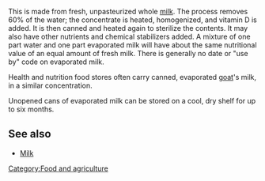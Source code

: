 This is made from fresh, unpasteurized whole [[milk]]. The process removes 60% of the water; the concentrate is heated, homogenized, and vitamin D is added. It is then canned and heated again to sterilize the contents. It may also have other nutrients and chemical stabilizers added. A mixture of one part water and one part evaporated milk will have about the same nutritional value of an equal amount of fresh milk. There is generally no date or "use by" code on evaporated milk. 

Health and nutrition food stores often carry canned, evaporated [[goat]]'s milk, in a similar concentration. 

Unopened cans of evaporated milk can be stored on a cool, dry shelf for up to six months. 

== See also ==
* [[Milk]]

[[Category:Food and agriculture]]